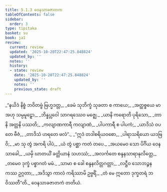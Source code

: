 ```yaml
---
title: 5.1.3 ဝေနသာခဇာတက
tableOfContents: false
sidebar:
  order: 3
type: tipitaka
basket: su
book: ja1
review:
  current: review
  updated: '2025-10-20T22:47:25.848824'
  updated_by: ''
  notes: ''
  history:
  - state: review
    date: '2025-10-20T22:47:25.848824'
    updated_by: ''
    notes: ''
    previous_state: draft
---
```



<DynamicBreadcrumb />


<ReviewStatus review={frontmatter.review} showDetails={true} />

<HypothesisAnnotation frontmatter={frontmatter} />

<Division number="14" book="ja1" e="ch" v="22" p="121">

<Paragraph number="1161" type="verses" book="ja1">
_“နယိဒံ နိစ္စံ ဘဝိတဗ္ဗံ ဗြဟ္မဒတ္တ,_  
_ခေမံ သုဘိက္ခံ သုခတာ စ ကာယေ;_  
_အတ္ထစ္စယေ မာ အဟု သမ္ပမူဠှော,_  
_ဘိန္နပ္လဝေါ သာဂရဿေဝ မဇ္ဈေ._  

</Paragraph>

</Division>
<Division number="15" book="ja1" e="ch" v="22" p="122">

<Paragraph number="1162" type="verses" book="ja1">
_ယာနိ ကရောတိ ပုရိသော,_  
_တာနိ အတ္တနိ ပဿတိ;_  
_ကလျာဏကာရီ ကလျာဏံ,_  
_ပါပကာရီ စ ပါပကံ;_  
_ယာဒိသံ ဝပတေ ဗီဇံ,_  
_တာဒိသံ ဟရတေ ဖလံ”._  

</Paragraph>

</Division>
<Division number="16" book="ja1" e="ch" v="22" p="122">

<Paragraph number="1163" type="verses" book="ja1">
_“ဣဒံ တဒါစရိယဝစော,_  
_ပါရာသရိယော ယဒဗြဝိ;_  
_မာ သု တွံ အကရိ ပါပံ,_  
_ယံ တွံ ပစ္ဆာ ကတံ တပေ._  

</Paragraph>

</Division>
<Division number="17" book="ja1" e="ch" v="22" p="122">

<Paragraph number="1164" type="verses" book="ja1">
_အယမေဝ သော ပိင်္ဂိယ ဝေနသာခေါ,_  
_ယမှိ ဃာတယိံ ခတ္တိယာနံ သဟဿံ;_  
_အလင်္ကတေ စန္ဒနသာရာနုလိတ္တေ,_  
_တမေဝ ဒုက္ခံ ပစ္စာဂတံ မမံ._  

</Paragraph>

</Division>
<Division number="18" book="ja1" e="ch" v="22" p="122">

<Paragraph number="1165" type="verses" book="ja1">
_သာမာ စ ခေါ စန္ဒနလိတ္တဂတ္တာ,_  
_လဋ္ဌီဝ သောဘဉ္ဇနကဿ ဥဂ္ဂတာ;_  
_အဒိသွာ ကာလံ ကရိဿာမိ ဥဗ္ဗရိံ,_  
_တံ မေ ဣတော ဒုက္ခတရံ ဘဝိဿတီ”တိ._  


</Paragraph>
</Division>

<Paragraph number="1166" type="center" book="ja1">
ဝေနသာခဇာတကံ တတိယံ.
</Paragraph>